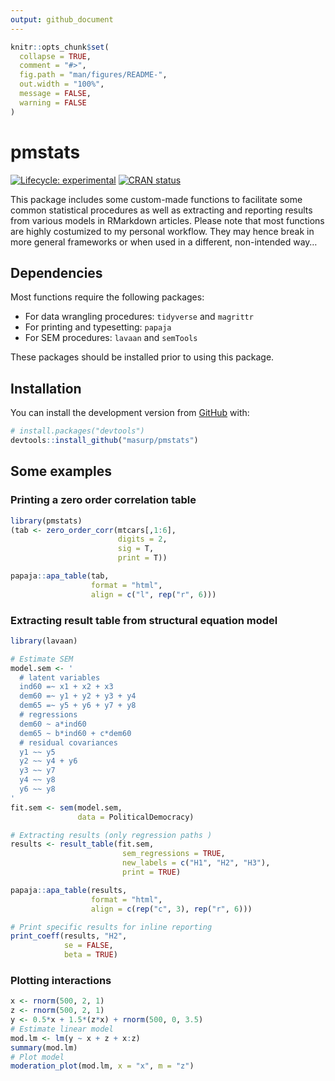 ```yaml
---
output: github_document
---
```


<!-- README.md is generated from README.Rmd. Please edit that file -->

```r
knitr::opts_chunk$set(
  collapse = TRUE,
  comment = "#>",
  fig.path = "man/figures/README-",
  out.width = "100%",
  message = FALSE,
  warning = FALSE
)
```

# pmstats

<!-- badges: start -->
[![Lifecycle: experimental](https://img.shields.io/badge/lifecycle-experimental-orange.svg)](https://www.tidyverse.org/lifecycle/#experimental)
[![CRAN status](https://www.r-pkg.org/badges/version/pmstats)](https://CRAN.R-project.org/package=pmstats)
<!-- badges: end -->

This package includes some custom-made functions to facilitate some common statistical procedures as well as extracting and reporting results from various models in RMarkdown articles. Please note that most functions are highly costumized to my personal workflow. They may hence break in more general frameworks or when used in a different, non-intended way...

## Dependencies

Most functions require the following packages:

- For data wrangling procedures: `tidyverse` and `magrittr`
- For printing and typesetting: `papaja`
- For SEM procedures: `lavaan` and `semTools`

These packages should be installed prior to using this package. 


## Installation

You can install the development version from [GitHub](https://github.com/) with:

``` r
# install.packages("devtools")
devtools::install_github("masurp/pmstats")
```

## Some examples

### Printing a zero order correlation table

```r
library(pmstats)
(tab <- zero_order_corr(mtcars[,1:6], 
                        digits = 2, 
                        sig = T, 
                        print = T))
```

```r
papaja::apa_table(tab, 
                  format = "html",
                  align = c("l", rep("r", 6)))
```


### Extracting result table from structural equation model

```r
library(lavaan)

# Estimate SEM
model.sem <- '
  # latent variables
  ind60 =~ x1 + x2 + x3
  dem60 =~ y1 + y2 + y3 + y4
  dem65 =~ y5 + y6 + y7 + y8
  # regressions
  dem60 ~ a*ind60
  dem65 ~ b*ind60 + c*dem60
  # residual covariances
  y1 ~~ y5
  y2 ~~ y4 + y6
  y3 ~~ y7
  y4 ~~ y8
  y6 ~~ y8
'
fit.sem <- sem(model.sem, 
               data = PoliticalDemocracy)

# Extracting results (only regression paths )
results <- result_table(fit.sem, 
                         sem_regressions = TRUE, 
                         new_labels = c("H1", "H2", "H3"), 
                         print = TRUE)
```

```r
papaja::apa_table(results, 
                  format = "html",
                  align = c(rep("c", 3), rep("r", 6)))
```

```r
# Print specific results for inline reporting
print_coeff(results, "H2", 
            se = FALSE, 
            beta = TRUE)
```

### Plotting interactions 

```r
x <- rnorm(500, 2, 1)
z <- rnorm(500, 2, 1)
y <- 0.5*x + 1.5*(z*x) + rnorm(500, 0, 3.5)
# Estimate linear model
mod.lm <- lm(y ~ x + z + x:z)
summary(mod.lm)
# Plot model
moderation_plot(mod.lm, x = "x", m = "z")
```



